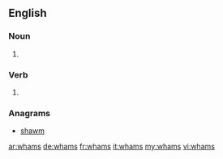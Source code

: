 ==English==

===Noun===
{{head|en|noun plural form}}

# {{plural of|wham|lang=en}}

===Verb===
{{head|en|verb form}}

# {{en-third-person singular of|wham}}

===Anagrams===
* [[shawm#English|shawm]]

[[ar:whams]]
[[de:whams]]
[[fr:whams]]
[[it:whams]]
[[my:whams]]
[[vi:whams]]